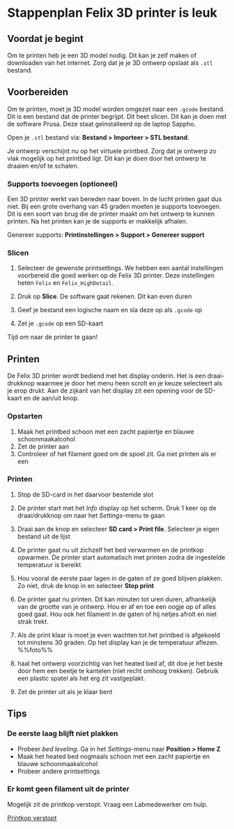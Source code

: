 
# Stappenplan Felix 3D printer is leuk

## Voordat je begint

Om te printen heb je een 3D model nodig. Dit kan je zelf maken of downloaden van het internet. Zorg dat je je 3D ontwerp opslaat als `.stl` bestand.

## Voorbereiden

Om te printen, moet je 3D model worden omgezet naar een `.gcode` bestand. Dit is een bestand dat de printer begrijpt. Dit heet slicen. Dit kan je doen met de software Prusa. Deze staat geïnstalleerd op de laptop Sappho.

Open je `.stl` bestand via: **Bestand > Importeer > STL bestand**.

Je ontwerp verschijnt nu op het virtuele printbed. Zorg dat je ontwerp zo vlak mogelijk op het printbed ligt. Dit kan je doen door het ontwerp te draaien en/of te schalen.

### Supports toevoegen (optioneel)

Een 3D printer werkt van beneden naar boven. In de lucht printen gaat dus niet. Bij een grote overhang van 45 graden moeten je supports toevoegen. Dit is een soort van brug die de printer maakt om het ontwerp te kunnen printen. Na het printen kan je de supports er makkelijk afhalen.

Genereer supports: **Printinstellingen > Support > Genereer support**

### Slicen

1. Selecteer de gewenste printsettings. We hebben een aantal instellingen voorbereid die goed werken op de Felix 3D printer. Deze instellingen heten `Felix` en `Felix_HighDetail`.

2. Druk op **Slice**. De software gaat rekenen. Dit kan even duren

3. Geef je bestand een logische naam en sla deze op als `.gcode` op

4. Zet je `.gcode` op een SD-kaart

Tijd om naar de printer te gaan!

## Printen

De Felix 3D printer wordt bediend met het display onderin. Het is een draai-drukknop waarmee je door het menu heen scrolt en je keuze selecteert als je erop drukt. Aan de zijkant van het display zit een opening voor de SD-kaart en de aan/uit knop.

### Opstarten
1.  Maak het printbed schoon met een zacht papiertje en blauwe schoonmaakalcohol
2.  Zet de printer aan
3. Controleer of het filament goed om de spoel zit. Ga niet printen als er een 

### Printen

1.  Stop de SD-card in het daarvoor bestemde slot

2.  De printer start met het *Info* display op het scherm. Druk 1 keer op de draai/drukknop om naar het *Settings*-menu te gaan

3.  Draai aan de knop en selecteer **SD card > Print file**. Selecteer je eigen bestand uit de lijst

4.  De printer gaat nu uit zichzelf het bed verwarmen en de printkop opwarmen. De printer start automatisch met printen zodra de ingestelde temperatuur is bereikt

5.  Hou vooral de eerste paar lagen in de gaten of ze goed blijven plakken. Zo niet, druk de knop in en selecteer **Stop print**



6.  De printer gaat nu printen. Dit kan minuten tot uren duren, afhankelijk van de grootte van je ontwerp. Hou er af en toe een oogje op of alles goed gaat. Hou ook het filament in de gaten of hij netjes afrolt en niet strak trekt.

7.  Als de print klaar is moet je even wachten tot het printbed is afgekoeld tot minstens 30 graden. Op het display kan je de temperatuur aflezen. %%foto%%

8.  haal het ontwerp voorzichtig van het heated bed af, dit doe je het beste door hem een beetje te kantelen (niet recht omhoog trekken). Gebruik een plastic spatel als het erg zit vastgeplakt.

9.  Zet de printer uit als je klaar bent

## Tips

### De eerste laag blijft niet plakken
- Probeer *bed leveling*. Ga in het *Settings*-menu naar **Position > Home Z**
- Maak het heated bed nogmaals schoon met een zacht papiertje en blauwe schoonmaakalcohol
- Probeer andere printsettings

### Er komt geen filament uit de printer
Mogelijk zit de printkop verstopt. Vraag een Labmedewerker om hulp.

[Printkop verstopt](./onderhoud/printkop-verstopt)